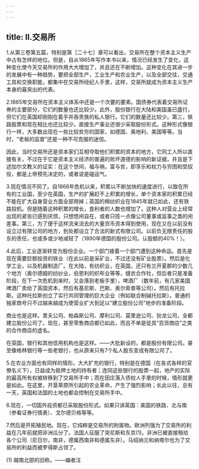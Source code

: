 ```yaml
---
---
---
```

title: Ⅱ.交易所
---



1.从第三卷第五篇，特别是第［二十七］章可以看出，交易所在整个资本主义生产中占有怎样的地位。但是，自从1865年写作本书以来，情况已经发生了变化，这种变化使今天交易所的作用大大增加了，并且还在不断增加。这种变化在其进一步的发展中有一种趋势，要把全部生产，工业生产和农业生产，以及全部交往，交通工具和交换职能，都集中在交易所经纪人手里，这样，交易所就成为资本主义生产本身的最突出的代表。

2.1865年交易所在资本主义体系中还是一个次要的要素。国债券代表着交易所证券的主要部分，它们的数量也还比较少。此外，股份银行在大陆和美国虽已盛行，但它们在英国却刚刚在着手并吞贵族的私人银行。它们的数量还比较少。第三，铁路股票和现在相比也还比较少。直接生产事业还很少采取股份形式。这种形式像银行一样，大多数出现在一些比较贫穷的国家，如德国、奥地利、美国等等。当时，“老板的监督”还是一种不可克服的迷信。

因此，当时交易所还是资本家们互相夺取他们积累的资本的地方，它同工人所以直接有关，不过在于它是资本主义经济的普遍的败坏道德的影响的新证据，并且是下述加尔文教义的证实：在这个世间，福与祸，富与贫，即享乐和权力与穷困和受奴役，都是上帝预先决定的，或者说是碰运气。

3.现在情况不同了。自1866年危机以来，积累以不断加快的速度进行，以致在所有的工业国，至少在英国，生产的扩展赶不上积累的增长，单个资本家的积累已经不能在扩大自身营业方面全部用掉；英国的棉纺织业在1845年就已如此，还有铁路投机。但是随着这种积累的增长，食利者的人数也增加了。这种人对营业上经常出现的紧张已感到厌烦，只想悠闲自在，或者只揽一点像公司董事或监事之类的闲差事。第三，为了便于这样流来流去的大量货币资本得到使用，现在又在以前没有设立过有限公司的地方，到处都设立了合法的新式有限公司。以前负无限责任的股东的责任，也或多或少地减轻了（1890年德国的股份公司。认股额的40%！）。

4.此后，工业逐渐转变为股份企业。一个部门接着一个部门遭到这种命运。首先是现在需要巨额投资的铁业（在此以前是采矿业，不过还没有矿业股票）。然后是化学工业，以及机器制造厂。在大陆，有纺织业，在英国，还只有兰开夏郡的少数几个地方（奥尔德姆的纺纱业，伯恩利的织布业等等，缝衣合作社，但后者只是准备阶段，在下一次危机到来时，又会落到老板手里），啤酒厂（数年前，有几家美国啤酒厂卖给了英国资本，然后有基尼斯、巴斯、奥尔索普等公司）。然后有托拉斯。这种托拉斯创立了实行共同管理的巨大企业（例如联合制碱托拉斯）。普通的独家商号只不过越来越成为使营业扩大到足以“建立股份公司”地步的准备阶段。

商业也是这样。里夫公司、帕森斯公司、摩利公司、莫里逊公司、狄龙公司，全都建立股份公司了。现在，甚至零售商店都已如此，而且不单是徒具“百货商店”之类的合作商店的虚名。

在英国，银行和其他信用机构也是这样。——大批新设的，都是股份有限公司。甚至像格林银行等一些老银行，也从原来只有7个私人股东变成有限公司了。

5.在农业方面也有同样的情形。大大扩充的银行，特别是在德国（在各式各样的官僚名义下），日益成为抵押土地的持有者；连同这些银行的股票一起，地产的实际的最高所有权被转移到了交易所手中；而在田庄落入债权人手里的时候，情形就更是如此。在这里，开垦草原所引起的农业革命，产生了强烈影响；长此以往，总有一天，英国和法国的土地也都会控制在交易所手中。

6.现在，一切国外投资都已采取股份形式。如果只讲英国：美国的铁路、北与南（参看证券行情表）、戈尔德贝格等等。

7.然后是开拓殖民地。现在，它纯粹是交易所的附属物。欧洲列强为了交易所的利益在几年前就把非洲瓜分了。法国人征服了突尼斯和东京(1)。非洲已被直接租给各个公司（尼日尔，南非，德属西南非和德属东非）。马绍纳兰和纳塔尔也为了交易所的利益而被罗得斯占领了。

(1) 越南北部的旧称。——编者注